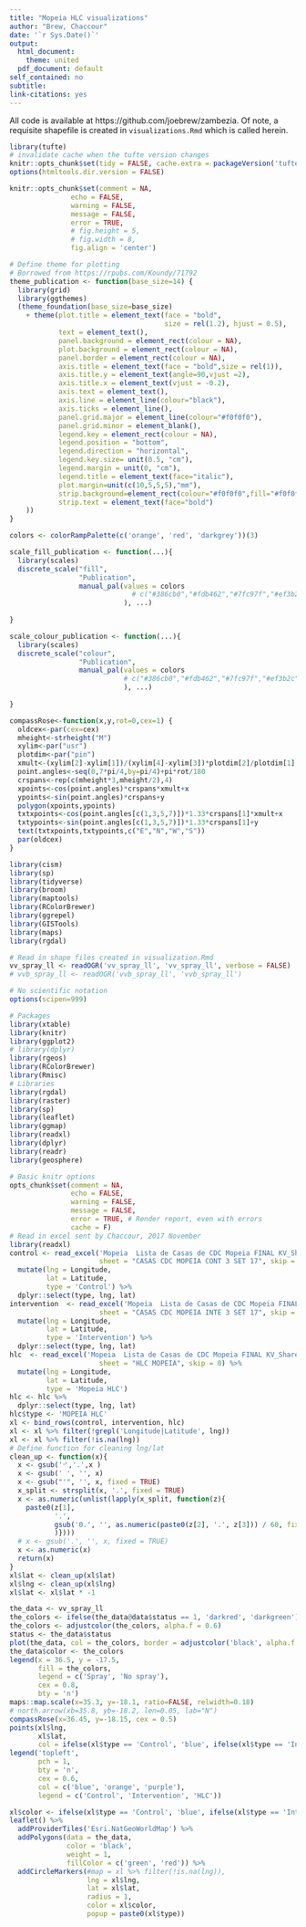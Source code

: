 ```yaml
---
title: "Mopeia HLC visualizations"
author: "Brew, Chaccour"
date: '`r Sys.Date()`'
output:
  html_document:
    theme: united
  pdf_document: default
self_contained: no
subtitle: 
link-citations: yes
---
```


All code is available at https://github.com/joebrew/zambezia. Of note, a requisite shapefile is created in `visualizations.Rmd` which is called herein.



```r
library(tufte)
# invalidate cache when the tufte version changes
knitr::opts_chunk$set(tidy = FALSE, cache.extra = packageVersion('tufte'))
options(htmltools.dir.version = FALSE)

knitr::opts_chunk$set(comment = NA, 
               echo = FALSE, 
               warning = FALSE, 
               message = FALSE, 
               error = TRUE, 
               # fig.height = 5,
               # fig.width = 8,
               fig.align = 'center')

```

```r
# Define theme for plotting
# Borrowed from https://rpubs.com/Koundy/71792
theme_publication <- function(base_size=14) {
  library(grid)
  library(ggthemes)
  (theme_foundation(base_size=base_size)
    + theme(plot.title = element_text(face = "bold",
                                      size = rel(1.2), hjust = 0.5),
            text = element_text(),
            panel.background = element_rect(colour = NA),
            plot.background = element_rect(colour = NA),
            panel.border = element_rect(colour = NA),
            axis.title = element_text(face = "bold",size = rel(1)),
            axis.title.y = element_text(angle=90,vjust =2),
            axis.title.x = element_text(vjust = -0.2),
            axis.text = element_text(), 
            axis.line = element_line(colour="black"),
            axis.ticks = element_line(),
            panel.grid.major = element_line(colour="#f0f0f0"),
            panel.grid.minor = element_blank(),
            legend.key = element_rect(colour = NA),
            legend.position = "bottom",
            legend.direction = "horizontal",
            legend.key.size= unit(0.5, "cm"),
            legend.margin = unit(0, "cm"),
            legend.title = element_text(face="italic"),
            plot.margin=unit(c(10,5,5,5),"mm"),
            strip.background=element_rect(colour="#f0f0f0",fill="#f0f0f0"),
            strip.text = element_text(face="bold")
    ))
}

colors <- colorRampPalette(c('orange', 'red', 'darkgrey'))(3)

scale_fill_publication <- function(...){
  library(scales)
  discrete_scale("fill",
                 "Publication",
                 manual_pal(values = colors
                              # c("#386cb0","#fdb462","#7fc97f","#ef3b2c","#662506","#a6cee3","#fb9a99","#984ea3","#ffff33")
                            ), ...)
  
}

scale_colour_publication <- function(...){
  library(scales)
  discrete_scale("colour",
                 "Publication",
                 manual_pal(values = colors
                            # c("#386cb0","#fdb462","#7fc97f","#ef3b2c","#662506","#a6cee3","#fb9a99","#984ea3","#ffff33")
                            ), ...)
  
}

compassRose<-function(x,y,rot=0,cex=1) {
  oldcex<-par(cex=cex)
  mheight<-strheight("M")
  xylim<-par("usr")
  plotdim<-par("pin")
  xmult<-(xylim[2]-xylim[1])/(xylim[4]-xylim[3])*plotdim[2]/plotdim[1]
  point.angles<-seq(0,7*pi/4,by=pi/4)+pi*rot/180
  crspans<-rep(c(mheight*3,mheight/2),4)
  xpoints<-cos(point.angles)*crspans*xmult+x
  ypoints<-sin(point.angles)*crspans+y
  polygon(xpoints,ypoints)
  txtxpoints<-cos(point.angles[c(1,3,5,7)])*1.33*crspans[1]*xmult+x
  txtypoints<-sin(point.angles[c(1,3,5,7)])*1.33*crspans[1]+y
  text(txtxpoints,txtypoints,c("E","N","W","S"))
  par(oldcex)
}

library(cism)
library(sp)
library(tidyverse)
library(broom)
library(maptools)
library(RColorBrewer)
library(ggrepel)
library(GISTools)  
library(maps)
library(rgdal)

# Read in shape files created in visualization.Rmd
vv_spray_ll <- readOGR('vv_spray_ll', 'vv_spray_ll', verbose = FALSE)
# vvb_spray_ll <- readOGR('vvb_spray_ll', 'vvb_spray_ll')

```


```r
# No scientific notation
options(scipen=999)

# Packages 
library(xtable)
library(knitr)
library(ggplot2) 
# library(dplyr)
library(rgeos)
library(RColorBrewer)
library(Rmisc)
# Libraries
library(rgdal)
library(raster)
library(sp)
library(leaflet)
library(ggmap)
library(readxl)
library(dplyr)
library(readr)
library(geosphere)

# Basic knitr options
opts_chunk$set(comment = NA, 
               echo = FALSE, 
               warning = FALSE, 
               message = FALSE, 
               error = TRUE, # Render report, even with errors
               cache = F)
# Read in excel sent by Chaccour, 2017 November
library(readxl)
control <- read_excel('Mopeia  Lista de Casas de CDC Mopeia FINAL KV_Share.xlsx',
                      sheet = "CASAS CDC MOPEIA CONT 3 SET 17", skip = 5) %>%
  mutate(lng = Longitude,
         lat = Latitude,
         type = 'Control') %>%
  dplyr::select(type, lng, lat)
intervention  <- read_excel('Mopeia  Lista de Casas de CDC Mopeia FINAL KV_Share.xlsx',
                      sheet = "CASAS CDC MOPEIA INTE 3 SET 17", skip = 6) %>%
  mutate(lng = Longitude,
         lat = Latitude,
         type = 'Intervention') %>%
  dplyr::select(type, lng, lat)
hlc  <- read_excel('Mopeia  Lista de Casas de CDC Mopeia FINAL KV_Share.xlsx',
                      sheet = "HLC MOPEIA", skip = 0) %>%
  mutate(lng = Longitude,
         lat = Latitude,
         type = 'Mopeia HLC')
hlc <- hlc %>%
  dplyr::select(type, lng, lat)
hlc$type <- 'MOPEIA HLC'
xl <- bind_rows(control, intervention, hlc)
xl <- xl %>% filter(!grepl('Longitude|Latitude', lng))
xl <- xl %>% filter(!is.na(lng))
# Define function for cleaning lng/lat
clean_up <- function(x){
  x <- gsub(' ͦ','.',x )
  x <- gsub(' ', '', x)
  x <- gsub("'", '', x, fixed = TRUE)
  x_split <- strsplit(x, '.', fixed = TRUE)
  x <- as.numeric(unlist(lapply(x_split, function(z){
    paste0(z[1],
           '.',
           gsub('0.', '', as.numeric(paste0(z[2], '.', z[3])) / 60, fixed = TRUE)
           )})))
  # x <- gsub('.', '', x, fixed = TRUE)
  x <- as.numeric(x)
  return(x)
}
xl$lat <- clean_up(xl$lat)
xl$lng <- clean_up(xl$lng)
xl$lat <- xl$lat * -1
```


```r
the_data <- vv_spray_ll
the_colors <- ifelse(the_data@data$status == 1, 'darkred', 'darkgreen')
the_colors <- adjustcolor(the_colors, alpha.f = 0.6)
status <- the_data$status
plot(the_data, col = the_colors, border = adjustcolor('black', alpha.f = 0.5))
the_data$color <- the_colors
legend(x = 36.5, y = -17.5,
       fill = the_colors,
       legend = c('Spray', 'No spray'),
       cex = 0.8,
       bty = 'n')
maps::map.scale(x=35.3, y=-18.1, ratio=FALSE, relwidth=0.18)  
# north.arrow(xb=35.8, yb=-18.2, len=0.05, lab="N")  
compassRose(x=36.45, y=-18.15, cex = 0.5)
points(xl$lng,
       xl$lat,
       col = ifelse(xl$type == 'Control', 'blue', ifelse(xl$type == 'Intervention', 'orange', 'purple')))
legend('topleft',
       pch = 1,
       bty = 'n',
       cex = 0.6,
       col = c('blue', 'orange', 'purple'),
       legend = c('Control', 'Intervention', 'HLC'))
```

```r
xl$color <- ifelse(xl$type == 'Control', 'blue', ifelse(xl$type == 'Intervention', 'orange', 'purple'))
leaflet() %>%
  addProviderTiles('Esri.NatGeoWorldMap') %>%
  addPolygons(data = the_data,
              color = 'black',
              weight = 1,
              fillColor = c('green', 'red')) %>%
  addCircleMarkers(#map = xl %>% filter(!is.na(lng)),
                   lng = xl$lng,
                   lat = xl$lat,
                   radius = 1,
                   color = xl$color,
                   popup = paste0(xl$type))
```
